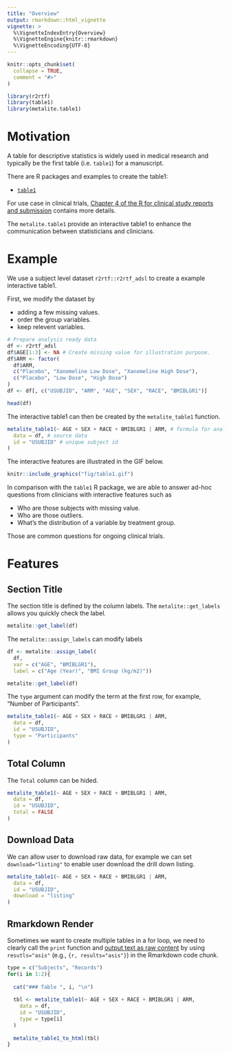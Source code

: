 ```yaml
---
title: "Overview"
output: rmarkdown::html_vignette
vignette: >
  %\VignetteIndexEntry{Overview}
  %\VignetteEngine{knitr::rmarkdown}
  %\VignetteEncoding{UTF-8}
---
```


```r
knitr::opts_chunk$set(
  collapse = TRUE,
  comment = "#>"
)
```

```r
library(r2rtf)
library(table1)
library(metalite.table1)
```

# Motivation 

A table for descriptive statistics is widely used 
in medical research and typically be the first table (i.e. `table1`) 
for a manuscript. 

There are R packages and examples to create the table1: 

- [`table1`](https://github.com/benjaminrich/table1)

For use case in clinical trials, 
[Chapter 4 of the R for clinical study reports and submission](https://r4csr.org/baseline-characteristics.html) 
contains more details. 

The `metalite.table1` provide an interactive table1 to 
enhance the communication between statisticians and clinicians. 

# Example 

We use a subject level dataset `r2rtf::r2rtf_adsl` to create a example interactive table1. 

First, we modify the dataset by

- adding a few missing values.
- order the group variables.
- keep relevent variables. 

```r
# Prepare analysis ready data
df <- r2rtf_adsl
df$AGE[1:3] <- NA # Create missing value for illustration purpose.
df$ARM <- factor(
  df$ARM,
  c("Placebo", "Xanomeline Low Dose", "Xanomeline High Dose"),
  c("Placebo", "Low Dose", "High Dose")
)
df <- df[, c("USUBJID", "ARM", "AGE", "SEX", "RACE", "BMIBLGR1")]

head(df)
```

The interactive table1 can then be created by the `metalite_table1` function. 

```r
metalite_table1(~ AGE + SEX + RACE + BMIBLGR1 | ARM, # formula for analysis variables and group
  data = df, # source data
  id = "USUBJID" # unique subject id
) 
```


The interactive features are illustrated in the GIF below. 

```r
knitr::include_graphics("fig/table1.gif")
```

In comparison with the `table1` R package, 
we are able to answer ad-hoc questions from clinicians with interactive features such as 

- Who are those subjects with missing value. 
- Who are those outliers.  
- What's the distribution of a variable by treatment group. 

Those are common questions for ongoing clinical trials. 

# Features 

## Section Title 

The section title is defined by the column labels. 
The `metalite::get_labels` allows you quickly check the label. 

```r
metalite::get_label(df)
```

The `metalite::assign_labels` can modify labels 

```r
df <- metalite::assign_label(
  df, 
  var = c("AGE", "BMIBLGR1"), 
  label = c("Age (Year)", "BMI Group (kg/m2)"))

metalite::get_label(df)
```

The `type` argument can modify the term at the first row, 
for example, "Number of Participants". 

```r
metalite_table1(~ AGE + SEX + RACE + BMIBLGR1 | ARM,
  data = df, 
  id = "USUBJID",
  type = "Participants"
) 
```

## Total Column 

The `Total` column can be hided. 

```r
metalite_table1(~ AGE + SEX + RACE + BMIBLGR1 | ARM, 
  data = df, 
  id = "USUBJID",
  total = FALSE
) 
```

## Download Data 

We can allow user to download raw data, for example we can 
set `download="listing"` to enable user download the drill down listing. 

```r
metalite_table1(~ AGE + SEX + RACE + BMIBLGR1 | ARM, 
  data = df, 
  id = "USUBJID",
  download = "listing"
) 
```

## Rmarkdown Render 

Sometimes we want to create multiple tables in a for loop, 
we need to clearly call the `print` function and 
[output text as raw content](https://bookdown.org/yihui/rmarkdown-cookbook/results-asis.html)
by using `resutls="asis"` (e.g., `{r, results="asis"}`) in the Rmarkdown code chunk. 

```r
type = c("Subjects", "Records")
for(i in 1:2){
  
  cat("### Table ", i, "\n")
  
  tbl <- metalite_table1(~ AGE + SEX + RACE + BMIBLGR1 | ARM, 
    data = df, 
    id = "USUBJID",
    type = type[i]
  )
  
  metalite_table1_to_html(tbl)
}
```


